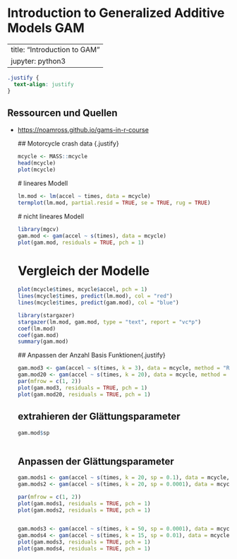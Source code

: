 # Introduction to Generalized Additive Models GAM {.unnumbered}

---
title: "Introduction to GAM"
jupyter: python3
---


```css
.justify {
  text-align: justify
}
```

## Ressourcen und Quellen {.justify}

<ul>
  <li> <https://noamross.github.io/gams-in-r-course>
  
  
  ## Motorcycle crash data {.justify}
```r
mcycle <- MASS::mcycle
head(mcycle)
plot(mcycle)

```
  
  # lineares Modell
```r
lm.mod <- lm(accel ~ times, data = mcycle)
termplot(lm.mod, partial.resid = TRUE, se = TRUE, rug = TRUE)
```
  
  # nicht lineares Modell
```r
library(mgcv)
gam.mod <- gam(accel ~ s(times), data = mcycle)
plot(gam.mod, residuals = TRUE, pch = 1)
```
  
# Vergleich der Modelle
```r
plot(mcycle$times, mcycle$accel, pch = 1)
lines(mcycle$times, predict(lm.mod), col = "red")
lines(mcycle$times, predict(gam.mod), col = "blue")
```
```r
library(stargazer)
stargazer(lm.mod, gam.mod, type = "text", report = "vc*p")
coef(lm.mod)
coef(gam.mod)
summary(gam.mod)


```
  ## Anpassen der Anzahl Basis Funktionen{.justify}
```r
gam.mod3 <- gam(accel ~ s(times, k = 3), data = mcycle, method = "REML")
gam.mod20 <- gam(accel ~ s(times, k = 20), data = mcycle, method = "REML")
par(mfrow = c(1, 2))
plot(gam.mod3, residuals = TRUE, pch = 1)
plot(gam.mod20, residuals = TRUE, pch = 1)
```

## extrahieren der Glättungsparameter {.justify}
```r

gam.mod$sp
  
```
## Anpassen der Glättungsparameter {.justify}
```r
gam.mods1 <- gam(accel ~ s(times, k = 20, sp = 0.1), data = mcycle, method = "REML")
gam.mods2 <- gam(accel ~ s(times, k = 20, sp = 0.0001), data = mcycle, method = "REML")

par(mfrow = c(1, 2))
plot(gam.mods1, residuals = TRUE, pch = 1)
plot(gam.mods2, residuals = TRUE, pch = 1)


gam.mods3 <- gam(accel ~ s(times, k = 50, sp = 0.0001), data = mcycle, method = "REML")
gam.mods4 <- gam(accel ~ s(times, k = 15, sp = 0.01), data = mcycle, method = "REML")
plot(gam.mods3, residuals = TRUE, pch = 1)
plot(gam.mods4, residuals = TRUE, pch = 1)

```

